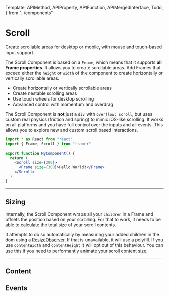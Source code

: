 <!-- 👋 Editing this file? Need help? → https://github.com/framer/api-docs/blob/master/CONTRIBUTING.md -->

  Template,
  APIMethod,
  APIProperty,
  APIFunction,
  APIMergedInterface,
  Todo,
} from "../components"


# Scroll

<span className="lead">
  Create scrollable areas for desktop or mobile, with mouse
  and touch-based input support.
</span>

<div>

The Scroll Component is based on a `Frame`, which means that it supports **all Frame properties**. It allows you to create scrollable areas. Add Frames that exceed either the `height` or `width` of the component to create horizontally or vertically scrollable areas.

- Create horizontally or vertically scrollable areas
- Create nestable scrolling areas
- Use touch wheels for desktop scrolling
- Advanced control with momentum and overdrag

The Scroll Component is **not** just a `div` with `overflow: scroll`, but uses custom real physics (friction and spring) to mimic iOS-like scrolling. It works on all platforms and you have full control over the inputs and all events. This allows you to explore new and custom scroll based interactions.

</div>

```jsx
import * as React from "react"
import { Frame, Scroll } from "framer"

export function MyComponent() {
  return (
    <Scroll size={200}>
      <Frame size={300}>Hello World!</Frame>
    </Scroll>
  )
}
```

---

## Sizing

Internally, the Scroll Component wraps all your `children` in a Frame and offsets the position based on your scrolling. For that to work, it needs to be able to calculate the total size of your scroll contents.

It attempts to do so automatically by measuring your added children in the dom using a [ResizeObserver](https://developer.mozilla.org/en-US/docs/Web/API/ResizeObserver). If that is unavailable, it will use a polyfill. If you use `contentWidth` and `contentHeight` it will opt out of this behaviour. You can use this if you need to performantly animate your scroll content size.

---

## Content

<APIProperty name="ScrollConfig.dragEnabled" />

<APIProperty name="ScrollConfig.wheelEnabled" />

<APIProperty name="ScrollConfig.direction" />

<APIProperty name="ScrollConfig.contentOffsetX" />

<APIProperty name="ScrollConfig.contentOffsetY" />

## Events

<APIMethod name="ScrollEvents.onScroll()" />

<APIMethod name="ScrollEvents.onScrollStart()" />

<APIMethod name="ScrollEvents.onScrollEnd()" />
